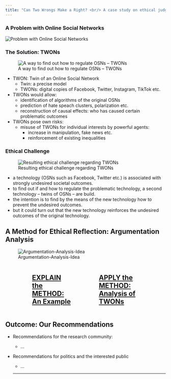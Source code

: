 ```yaml
---
title: "Can Two Wrongs Make a Right? <br/> A case study on ethical judgement in technology assessment"
---
```


::: {.panel-tabset}
### A Problem with Online Social Networks
![Problem with Online Social Networks](./Graphics/osn-problem-cropped.svg)
<!--
* OSNs are associated with societally problematic outcomes: 
  * hate speach, 
  * polarization, 
  * fake news, 
  * political riots
  * ...
* Public discourse: 
  * it remains controversial who is responsible for these outcomes:
     * critical public: OSNs and their algorithms are responsible
     * OSN providers: users are responsible
  * the available data does not allow to find out who is right
* Outcome of the public discourse: 
  * stalemate in regulation of OSNs
  -->

### The Solution: TWONs
![A way to find out how to regulate OSNs -- TWONs](./Graphics/conseq-twon-cropped.svg)

* TWON: Twin of an Online Social Network
  * Twin: a precise model
  * TWONs: digital copies of Facebook, Twitter, Instagram, TikTok etc.
* TWONs would allow:
  * identification of algorithms of the original OSNs
  * prediction of hate speach clusters, polarization etc.
  * reconstruction of causal effects: who has caused certain problematic outcomes

* TWONs pose own risks:
  * misuse of TWONs for individual interests by powerful agents:
    * increase in manipulation, fake news etc. 
    * reinforcement of existing inequalities

### Ethical Challenge
![Resulting ethical challenge regarding TWONs](./Graphics/ethical-question-g163.svg)

* a technology (OSNs such as Facebook, Twitter etc.) is associated with strongly undesired societal outcomes.
* to find out if and how to regulate the problematic technology, a second technology -- twins of OSNs -- are build.
* the intention is to find by the means of the new technology how to prevent the undesired outcomes.
* but it could turn out that the new technology reinforces the undesired outcomes of the original technology. 
:::
<!--
![Decription of the challenge](./Graphics/problem-description-v2.png)-->

## A Method for Ethical Reflection: Argumentation Analysis

![Argumentation-Analysis-Idea](./Graphics/method-intro.png)

<!--
| | Explain the Method  | Apply the Method | |
|----|:------:|:------:|----|
| | [Using Argumentation Analysis](./Arg-Anal-Method.qmd) |[Apply the Method: Analysis of TWONs](./TWON-Analysis.qmd) |
: {tbl-colwidths="[10,40,40,10]" .stripped .hover .warning}
-->

::: {.columns}

::: {.column width="15%"}
:::

::: {.column width="30%"}
::: {.callout-note icon=false}
# [**EXPLAIN the METHOD**: An Example](./Arg-Anal-Method.qmd)
:::
:::

::: {.column width="10%"}
:::

::: {.column width="30%"}
::: {.callout-note icon="false"}
# [**APPLY the METHOD**: Analysis of TWONs](./TWON-Analysis.qmd) 
:::
:::

::: {.column width="15%"}
:::

::: 

<!--
::: {.callout-important icon=false}
# [Explain the Method: An Example](./Arg-Anal-Method.qmd)
:::

::: {.callout-important icon="false"}
# [Apply the Method: Analysis of TWONs](./TWON-Analysis.qmd) 
:::

-->



## Outcome: Our Recommendations 


- Recommendations for the research community:
  
  - ...

- Recommendations for politics and the interested public
  
  - ...
  
  ---